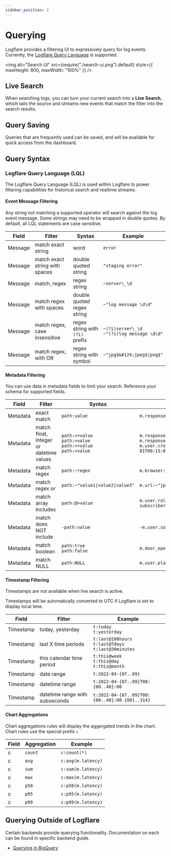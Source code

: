 ```yaml
---
sidebar_position: 3
---
```



# Querying

Logflare provides a filtering UI to expressively query for log events. Currently, the [Logflare Query Language](#logflare-query-language-lql) is supported.

<img
  alt="Search UI"
  src={require("./search-ui.png").default}
  style={{ maxHeight: 800, maxWidth: "100%" }}
/>

## Live Search

When searching logs, you can turn your current search into a **Live Search**, which tails the source and streams new events that match the filter into the search results.

## Query Saving

Queries that are frequently used can be saved, and will be available for quick access from the dashboard.

## Query Syntax

### Logflare Query Language (LQL)

The Logflare Query Language (LQL) is used within Logflare to power filtering capabilities for historical search and realtime streams.

#### Event Message Filtering

Any string not matching a supported operator will search against the log event message. Some strings may need to be wrapped in double quotes. By default, all LQL statements are case sensitive.

| Field   | Filter                         | Syntax                          | Example                                           |
| ------- | ------------------------------ | ------------------------------- | ------------------------------------------------- |
| Message | match exact string             | word                            | `error`                                           |
| Message | match exact string with spaces | double quoted string            | `"staging error"`                                 |
| Message | match, regex                   | regex string                    | `~server\_\d`                                     |
| Message | match regex with spaces        | double quoted regex string      | `~"log message \d\d"`                             |
| Message | match regex, case insensitive  | regex string with `(?i)` prefix | `~(?i)server\_\d` <br/> `~"(?i)log message \d\d"` |
| Message | match regex, with OR           | regex string with symbol        | <code>~"jpg$&#124;jpeg$&#124;png$"</code>         |

#### Metadata Filtering

You can use data in metadata fields to limit your search. Reference your schema for supported fields.

| Field    | Filter                                  | Syntax                                                                      | Example                                                                                                           |
| -------- | --------------------------------------- | --------------------------------------------------------------------------- | ----------------------------------------------------------------------------------------------------------------- |
| Metadata | exact match                             | `path:value`                                                                | `m.response.status_code:500`                                                                                      |
| Metadata | match float, integer or datetime values | `path:>=value` <br/> `path:>value` <br/> `path:<=value` <br/> `path:<value` | `m.response.status_code:>300` <br/> `m.response.status_code:<=400` <br/> `m.user.created_at:>2019-07-01T00:15:00` |
| Metadata | match regex                             | `path:~regex`                                                               | `m.browser:~"Firefox 5\d"`                                                                                        |
| Metadata | match regex or                          | <code>path:~"value1&#124;value2&#124;value3"</code>                         | <code>m.url:~"jpg$&#124;jpeg$&#124;png$"</code>                                                                   |
| Metadata | match array includes                    | `path:@>value`                                                              | `m.user.roles:@>"new subscriber"`                                                                                 |
| Metadata | match does NOT include                  | `-path:value`                                                               | `-m.user.company:"My Company"`                                                                                    |
| Metadata | match boolean                           | `path:true` <br/> `path:false`                                              | `m.door_open:true`                                                                                                |
| Metadata | match NULL                              | `path:NULL`                                                                 | `m.user.plan:NULL`                                                                                                |

#### Timestamp Filtering

Timestamps are not available when live search is active.

Timestamps will be automatically converted to UTC if Logflare is set to display local time.

| Field     | Filter                         | Example                                                         |
| --------- | ------------------------------ | --------------------------------------------------------------- |
| Timestamp | today, yesterday               | `t:today` <br/> `t:yesterday`                                   |
| Timestamp | last X time periods            | `t:last@100hours` <br/> `t:last@7days` <br/> `t:last@30minutes` |
| Timestamp | this calendar time period      | `t:this@week` <br/> `t:this@day` <br/> `t:this@month`           |
| Timestamp | date range                     | `t:2022-04-{07..09}`                                            |
| Timestamp | datetime range                 | `t:2022-04-{07..09}T00:{00..40}:00`                             |
| Timestamp | datetime range with subseconds | `t:2022-04-{07..09}T00:{00..40}:00.{001..314}`                  |

#### Chart Aggregations

Chart aggregations rules will display the aggergated trends in the chart. Chart rules use the special prefix `c`

| Field | Aggregation | Example            |
| ----- | ----------- | ------------------ |
| c     | `count`     | `c:count(*)`       |
| c     | `avg`       | `c:avg(m.latency)` |
| c     | `sum`       | `c:sum(m.latency)` |
| c     | `max`       | `c:max(m.latency)` |
| c     | `p50`       | `c:p50(m.latency)` |
| c     | `p95`       | `c:p95(m.latency)` |
| c     | `p99`       | `c:p99(m.latency)` |

## Querying Outside of Logflare

Certain backends provide querying functionality. Documentation on each can be found in specific backend guide.

- [Querying in BigQuery](./backends/bigquery#querying)
